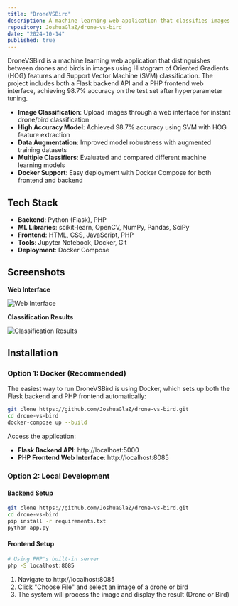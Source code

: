 ```yaml
---
title: "DroneVSBird"
description: A machine learning web application that classifies images as drones or birds using HOG features and SVM classification with 98.7% accuracy.
repository: JoshuaGlaZ/drone-vs-bird
date: "2024-10-14"
published: true
---
```


DroneVSBird is a machine learning web application that distinguishes between drones and birds in images using Histogram of Oriented Gradients (HOG) features and Support Vector Machine (SVM) classification. The project includes both a Flask backend API and a PHP frontend web interface, achieving 98.7% accuracy on the test set after hyperparameter tuning.

- **Image Classification**: Upload images through a web interface for instant drone/bird classification
- **High Accuracy Model**: Achieved 98.7% accuracy using SVM with HOG feature extraction
- **Data Augmentation**: Improved model robustness with augmented training datasets
- **Multiple Classifiers**: Evaluated and compared different machine learning models
- **Docker Support**: Easy deployment with Docker Compose for both frontend and backend

## Tech Stack
- **Backend**: Python (Flask), PHP
- **ML Libraries**: scikit-learn, OpenCV, NumPy, Pandas, SciPy
- **Frontend**: HTML, CSS, JavaScript, PHP
- **Tools**: Jupyter Notebook, Docker, Git
- **Deployment**: Docker Compose

## Screenshots

**Web Interface**

![Web Interface](/dronevsbird2.png)

**Classification Results**

![Classification Results](/dronevsbird1.png)

## Installation

### Option 1: Docker (Recommended)

The easiest way to run DroneVSBird is using Docker, which sets up both the Flask backend and PHP frontend automatically:

```bash
git clone https://github.com/JoshuaGlaZ/drone-vs-bird.git
cd drone-vs-bird
docker-compose up --build
```

Access the application:
- **Flask Backend API**: http://localhost:5000
- **PHP Frontend Web Interface**: http://localhost:8085

### Option 2: Local Development

#### Backend Setup

```bash
git clone https://github.com/JoshuaGlaZ/drone-vs-bird.git
cd drone-vs-bird
pip install -r requirements.txt
python app.py
```

#### Frontend Setup

```bash
# Using PHP's built-in server
php -S localhost:8085
```
1. Navigate to http://localhost:8085
2. Click "Choose File" and select an image of a drone or bird
3. The system will process the image and display the result (Drone or Bird)